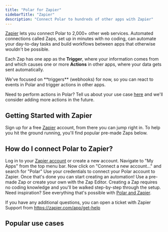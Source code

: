 ```yaml
---
title: "Polar for Zapier"
sidebarTitle: "Zapier"
description: "Connect Polar to hundreds of other apps with Zapier"
---
```



[Zapier](https://zapier.com/apps/polar/integrations) lets you connect Polar to 2,000+ other web services. Automated connections called Zaps, set up in minutes with no coding, can automate your day-to-day tasks and build workflows between apps that otherwise wouldn't be possible.

Each Zap has one app as the **Trigger**, where your information comes from and which causes one or more **Actions** in other apps, where your data gets sent automatically.

<Note>
  We've focused on **triggers** (webhooks) for now, so you can react to events in Polar and trigger actions in other apps.

Need to perform actions in Polar? Tell us about your use case [here](https://github.com/orgs/polarsource/discussions/new?category=integrations&labels=integrations%2Fzapier) and we'll consider adding more actions in the future.

</Note>

## Getting Started with Zapier

Sign up for a free [Zapier](https://zapier.com/apps/polar/integrations) account, from there you can jump right in. To help you hit the ground running, you'll find popular pre-made Zaps below.

## How do I connect Polar to Zapier?

Log in to your [Zapier account](https://zapier.com/sign-up) or create a new account.
Navigate to "My Apps" from the top menu bar.
Now click on "Connect a new account..." and search for "Polar"
Use your credentials to connect your Polar account to Zapier.
Once that's done you can start creating an automation! Use a pre-made Zap or create your own with the Zap Editor. Creating a Zap requires no coding knowledge and you'll be walked step-by-step through the setup.
Need inspiration? See everything that's possible with [Polar and Zapier](https://zapier.com/apps/Polar/integrations).

If you have any additional questions, you can open a ticket with Zapier Support from https://zapier.com/app/get-help

## Popular use cases

<ZapierEmbed />
